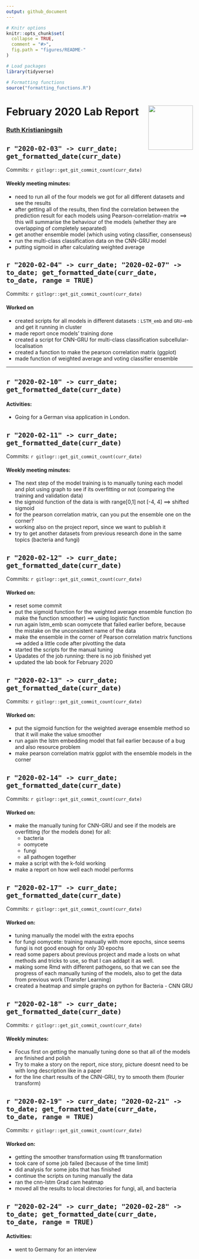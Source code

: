 ```yaml
---
output: github_document
---
```


```r
# Knitr options
knitr::opts_chunk$set(
  collapse = TRUE,
  comment = "#>",
  fig.path = "figures/README-"
)

# Load packages
library(tidyverse)

# Formatting functions
source("formatting_functions.R")
```

# February 2020 Lab Report <img src="figures/tsl-logo.png" align="right" width="120" />

### [Ruth Kristianingsih](https://github.com/ruthkr)


##  `r "2020-02-03" -> curr_date; get_formatted_date(curr_date)`

Commits: `r gitlogr::get_git_commit_count(curr_date)`

#### Weekly meeting minutes: 

- need to run all of the four models we got for all different datasets and see the results
- after getting all of the results, then find the correlation between the prediction result for each models using Pearson-correlation-matrix ==> this will summarise the behaviour of the models (whether they are overlapping of completely separated)
- get another ensemble model (which using voting classifier, consenseus)
- run the multi-class classification data on the CNN-GRU model
- putting sigmoid in after calculating weighted average


##   `r "2020-02-04" -> curr_date; "2020-02-07" -> to_date; get_formatted_date(curr_date, to_date, range = TRUE)`

Commits: `r gitlogr::get_git_commit_count(curr_date)`

#### Worked on

- created scripts for all models in different datasets : `LSTM_emb` and `GRU-emb` and get it running in cluster
- made report once models' training done
- created a script for CNN-GRU for multi-class classification subcellular-localisation
- created a function to make the pearson correlation matrix (ggplot)
- made function of weighted average and voting classifier ensemble


***


##  `r "2020-02-10" -> curr_date; get_formatted_date(curr_date)`

#### Activities:

- Going for a German visa application in London. 

##  `r "2020-02-11" -> curr_date; get_formatted_date(curr_date)`

Commits: `r gitlogr::get_git_commit_count(curr_date)`

#### Weekly meeting minutes:

- The next step of the model training is to manually tuning each model and plot using graph to see if its overfitting or not (comparing the training and validation data)
- the sigmoid function of the data is with range[0,1] not [-4, 4] ==> shifted sigmoid
- for the pearson correlation matrix, can you put the ensemble one on the corner?
- working also on the project report, since we want to publish it
- try to get another datasets from previous research done in the same topics (bacteria and fungi)

##  `r "2020-02-12" -> curr_date; get_formatted_date(curr_date)`

Commits: `r gitlogr::get_git_commit_count(curr_date)`

#### Worked on:

- reset some commit 
- put the sigmoid function for the weighted average ensemble function (to make the function smoother) ==> using logistic function
- run again lstm_emb scan oomycete that failed earlier before, because the mistake on the unconsistent name of the data
- make the ensemble in the corner of Pearson correlation matrix functions ==> added a little code after pivotting the data
- started the scripts for the manual tuning 
- Upadates of the job running: there is no job finished yet
- updated the lab book for February 2020

##  `r "2020-02-13" -> curr_date; get_formatted_date(curr_date)`

Commits: `r gitlogr::get_git_commit_count(curr_date)`
 
#### Worked on: 

- put the sigmoid function for the weighted average ensemble method so that it will make the value smoother
- run again the lstm embedding model that fail earlier because of a bug and also resource problem
- make pearson correlation matrix ggplot with the ensemble models in the corner


##  `r "2020-02-14" -> curr_date; get_formatted_date(curr_date)`

Commits: `r gitlogr::get_git_commit_count(curr_date)`

#### Worked on: 

- make the manually tuning for CNN-GRU and see if the models are overfitting (for the models done) for all:
  - bacteria
  - oomycete
  - fungi
  - all pathogen together
  
- make a script with the k-fold working
- make a report on how well each model performs

##  `r "2020-02-17" -> curr_date; get_formatted_date(curr_date)`

Commits: `r gitlogr::get_git_commit_count(curr_date)`

#### Worked on:

- tuning manually the model with the extra epochs 
- for fungi oomycete: training manually with more epochs, since seems fungi is not good enough for only 30 epochs
- read some papers about previous project and made a losts on what methods and tricks to use, so that I can addapt it as well. 
- making some Rmd with different pathogens, so that we can see the progress of each manually tuning of the models, also to get the data from previous work (Transfer Learning)
- created a heatmap and simple graphs on python for Bacteria - CNN GRU

##  `r "2020-02-18" -> curr_date; get_formatted_date(curr_date)`

Commits: `r gitlogr::get_git_commit_count(curr_date)`

#### Weekly minutes:

- Focus first on getting the manually tuning done so that all of the models are finished and polish
- Try to make a story on the report, nice story, picture doesnt need to be with long description like in a paper
- for the line chart results of the CNN-GRU, try to smooth them (fourier transform)


## `r "2020-02-19" -> curr_date; "2020-02-21" -> to_date; get_formatted_date(curr_date, to_date, range = TRUE)`

Commits: `r gitlogr::get_git_commit_count(curr_date)`

#### Worked on:

- getting the smoother transformation using fft transformation
- took care of some job failed (because of the time limit)
- did analysis for some jobs that has finished
- continue the scripts on tuning manually the data
- ran the cnn-lstm Grad cam heatmap
- moved all the results to local directories for fungi, all, and bacteria

## `r "2020-02-24" -> curr_date; "2020-02-28" -> to_date; get_formatted_date(curr_date, to_date, range = TRUE)`

#### Activities:

- went to Germany for an interview
